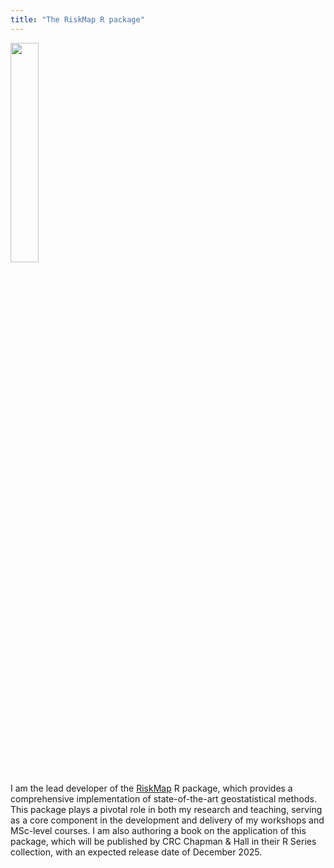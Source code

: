 ```yaml
---
title: "The RiskMap R package"
---
```


![](oncho.jpg){.border .rounded .shadow-lg width="30%"}

I am the lead developer of the [RiskMap](https://cran.r-project.org/web/packages/RiskMap/index.html) R package, which provides a comprehensive implementation of state-of-the-art geostatistical methods. This package plays a pivotal role in both my research and teaching, serving as a core component in the development and delivery of my workshops and MSc-level courses. I am also authoring a book on the application of this package, which will be published by CRC Chapman & Hall in their R Series collection, with an expected release date of December 2025.

